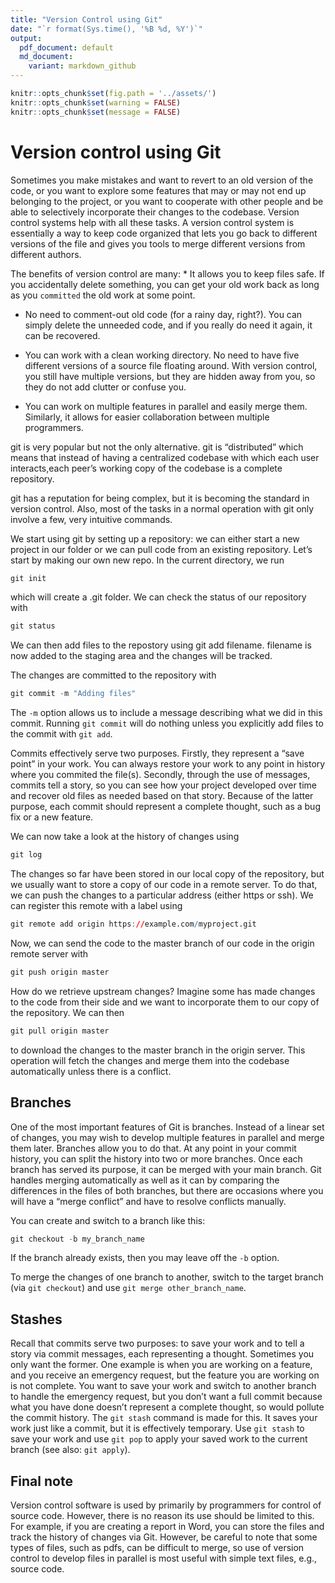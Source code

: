 ```yaml
---
title: "Version Control using Git"
date: "`r format(Sys.time(), '%B %d, %Y')`"
output: 
  pdf_document: default
  md_document:
    variant: markdown_github
---
```


```r
knitr::opts_chunk$set(fig.path = '../assets/')
knitr::opts_chunk$set(warning = FALSE)
knitr::opts_chunk$set(message = FALSE)
```

# Version control using Git

Sometimes you make mistakes and want to revert to an old version of the code, or you want to explore some features that may or may not end up belonging to the project, or you want to cooperate with other people and be able to selectively incorporate their changes to the codebase. Version control systems help with all these tasks. A version control system is essentially a way to keep code organized that lets you go back to different versions of the file and gives you tools to merge different versions from different authors.

The benefits of version control are many:
* It allows you to keep files safe. If you accidentally delete something, you can get your old work back as long as you `committed` the old work at some point.

* No need to comment-out old code (for a rainy day, right?). You can simply delete the unneeded code, and if you really do need it again, it can be recovered.

* You can work with a clean working directory. No need to have five different versions of a source file floating around. With version control, you still have multiple versions, but they are hidden away from you, so they do not add clutter or confuse you.

* You can work on multiple features in parallel and easily merge them. Similarly, it allows for easier collaboration between multiple programmers.

git is very popular but not the only alternative. git is "distributed" which means that instead of having a centralized codebase with which each user interacts,each peer's working copy of the codebase is a complete repository.

git has a reputation for being complex, but it is becoming the standard in version control. Also, most of the tasks in a normal operation with git only involve a few, very intuitive commands.

We start using git by setting up a repository: we can either start a new project in our folder or we can pull code from an existing repository. Let's start by making our own new repo. In the current directory, we run

```r
git init
```

which will create a .git folder. We can check the status of our repository with

```r
git status
```

We can then add files to the repostory using git add filename. filename is now added to the staging area and the changes will be tracked.

The changes are committed to the repository with

```r
git commit -m "Adding files"
```

The `-m` option allows us to include a message describing what we did in this commit. Running `git commit` will do nothing unless you explicitly add files to the commit with `git add`.

Commits effectively serve two purposes. Firstly, they represent a "save point"
in your work. You can always restore your work to any point in history where
you commited the file(s). Secondly, through the use of messages, commits tell
a story, so you can see how your project developed over time and recover old
files as needed based on that story. Because of the latter purpose, each commit
should represent a complete thought, such as a bug fix or a new feature.

We can now take a look at the history of changes using

```r
git log
```

The changes so far have been stored in our local copy of the repository, but we usually want to store a copy of our code in a remote server. To do that, we can push the changes to a particular address (either https or ssh). We can register this remote with a label using

```r
git remote add origin https://example.com/myproject.git
```

Now, we can send the code to the master branch of our code in the origin remote server with

```r
git push origin master
```
How do we retrieve upstream changes? Imagine some has made changes to the code from their side and we want to incorporate them to our copy of the repository. We can then

```r
git pull origin master
```

to download the changes to the master branch in the origin server. This operation will fetch the changes and merge them into the codebase automatically unless there is a conflict.

## Branches

One of the most important features of Git is branches. Instead of a linear set
of changes, you may wish to develop multiple features in parallel and merge them
 later. Branches allow you to do that. At any point in your commit history, you
 can split the history into two or more branches. Once each branch has served
 its purpose, it can be merged with your main branch. Git handles merging 
 automatically as well as it can by comparing the differences in the files of 
 both branches, but there are occasions where you will have a
 "merge conflict" and have to resolve conflicts manually.

You can create and switch to a branch like this:

```r
git checkout -b my_branch_name
```

If the branch already exists, then you may leave off the `-b` option.

To merge the changes of one branch to another, switch to the target branch (via
`git checkout`) and use `git merge other_branch_name`.

## Stashes

Recall that commits serve two purposes: to save your work and to tell a story via
commit messages, each representing a thought. Sometimes you only want the former. 
One example is when you are working on a feature, and
you receive an emergency request, but the feature you are working on is not complete.
You want to save your work and switch to another branch to handle the emergency request,
but you don't want a full commit because what you have done doesn't represent a complete
thought, so would pollute the commit history. The `git stash` command is made for this. It saves
your work just like a commit, but it is effectively temporary. Use `git stash` to save your work
and use `git pop` to apply your saved work to the current branch (see also: `git apply`).

## Final note

Version control software is used by primarily by programmers for control of source
code. However, there is no reason its use should be limited to this. For example,
if you are creating a report in Word, you can store the files and track the history of changes
via Git. However, be careful to note that some types of files, such as pdfs, can
be difficult to merge, so use of version control to develop files in parallel is
most useful with simple text files, e.g., source code.